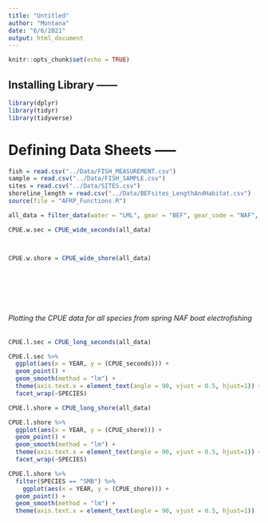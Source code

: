 ```yaml
---
title: "Untitled"
author: "Montana"
date: "6/6/2021"
output: html_document
---
```


```r
knitr::opts_chunk$set(echo = TRUE)
```

## Installing Library ------ 

```r
library(dplyr)
library(tidyr)
library(tidyverse)
```


# Defining Data Sheets ----- 

```r
fish = read.csv("../Data/FISH_MEASUREMENT.csv")
sample = read.csv("../Data/FISH_SAMPLE.csv")
sites = read.csv("../Data/SITES.csv")
shoreline_length = read.csv("../Data/BEFsites_LengthAndHabitat.csv")
source(file = "AFRP_Functions.R")
```

```r
all_data = filter_data(water = "LML", gear = "BEF", gear_code = "NAF", species = species)

CPUE.w.sec = CPUE_wide_seconds(all_data)



CPUE.w.shore = CPUE_wide_shore(all_data)








```

###### Plotting the CPUE data for all species from spring NAF boat electrofishing

```r
CPUE.l.sec = CPUE_long_seconds(all_data)

CPUE.l.sec %>%
  ggplot(aes(x = YEAR, y = (CPUE_seconds))) +
  geom_point() +
  geom_smooth(method = "lm") + 
  theme(axis.text.x = element_text(angle = 90, vjust = 0.5, hjust=1)) +  
  facet_wrap(~SPECIES)
```

```r
CPUE.l.shore = CPUE_long_shore(all_data)

CPUE.l.shore %>%
  ggplot(aes(x = YEAR, y = (CPUE_shore))) +
  geom_point() +
  geom_smooth(method = "lm") + 
  theme(axis.text.x = element_text(angle = 90, vjust = 0.5, hjust=1)) +  
  facet_wrap(~SPECIES)
```


```r
CPUE.l.shore %>%
  filter(SPECIES == "SMB") %>%
    ggplot(aes(x = YEAR, y = (CPUE_shore))) +
  geom_point() +
  geom_smooth(method = "lm") + 
  theme(axis.text.x = element_text(angle = 90, vjust = 0.5, hjust=1))

```


